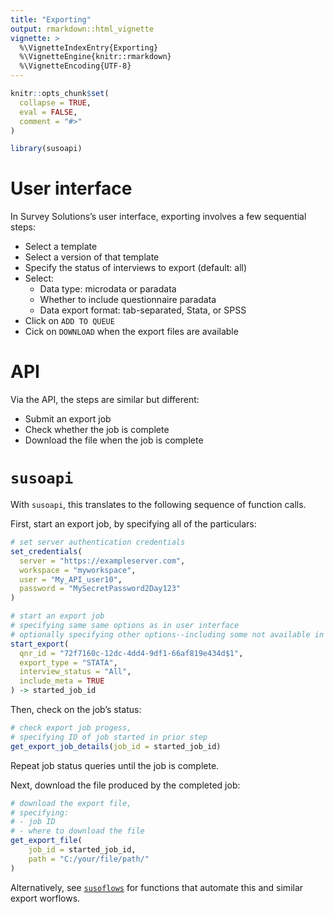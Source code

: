```yaml
---
title: "Exporting"
output: rmarkdown::html_vignette
vignette: >
  %\VignetteIndexEntry{Exporting}
  %\VignetteEngine{knitr::rmarkdown}
  %\VignetteEncoding{UTF-8}
---
```


```r
knitr::opts_chunk$set(
  collapse = TRUE,
  eval = FALSE,
  comment = "#>"
)
```

```r
library(susoapi)
```

# User interface

In Survey Solutions's user interface, exporting involves a few sequential steps:

- Select a template
- Select a version of that template
- Specify the status of interviews to export (default: all)
- Select:
  - Data type: microdata or paradata
  - Whether to include questionnaire paradata
  - Data export format: tab-separated, Stata, or SPSS
- Click on `ADD TO QUEUE`
- Cick on `DOWNLOAD` when the export files are available

# API

Via the API, the steps are similar but different:

- Submit an export job
- Check whether the job is complete
- Download the file when the job is complete

# `susoapi`

With `susoapi`, this translates to the following sequence of function calls.

First, start an export job, by specifying all of the particulars:

```r
# set server authentication credentials
set_credentials(
  server = "https://exampleserver.com",
  workspace = "myworkspace",
  user = "My_API_user10",
  password = "MySecretPassword2Day123"
)

# start an export job
# specifying same same options as in user interface
# optionally specifying other options--including some not available in the UI
start_export(
  qnr_id = "72f7160c-12dc-4dd4-9df1-66af819e434d$1",
  export_type = "STATA",
  interview_status = "All",
  include_meta = TRUE
) -> started_job_id
```

Then, check on the job's status:

```r
# check export job progess,
# specifying ID of job started in prior step
get_export_job_details(job_id = started_job_id)
```

Repeat job status queries until the job is complete.

Next, download the file produced by the completed job:

```r
# download the export file, 
# specifying:
# - job ID
# - where to download the file
get_export_file(
    job_id = started_job_id,
    path = "C:/your/file/path/"
)
```

Alternatively, see [`susoflows`](https://github.com/arthur-shaw/susoflows) for functions that automate this and similar export worflows.
